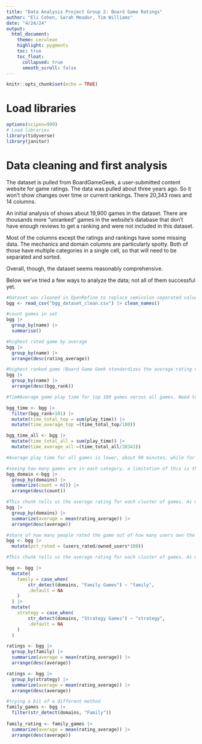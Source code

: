```yaml
---
title: "Data Analysis Project Group 2: Board Game Ratings"
author: "Eli Cohen, Sarah Meador, Tim Williams"
date: "4/24/24"
output:
  html_document:
    theme: cerulean
    highlight: pygments
    toc: true
    toc_float:
      collapsed: true
      smooth_scroll: false
---
```


```r
knitr::opts_chunk$set(echo = TRUE)
```

# Load libraries

```r
options(scipen=999)
# Load libraries
library(tidyverse)
library(janitor)
```

# Data cleaning and first analysis

The dataset is pulled from BoardGameGeek, a user-submitted content website for game ratings. The data was pulled about three years ago. So it won't show changes over time or current rankings. There 20,343 rows and 14 columns.

An initial analysis of shows about 19,900 games in the dataset. There are thousands more "unranked" games in the website's database that don't have enough reviews to get a ranking and were not included in this dataset.

Most of the columns except the ratings and rankings have some missing data. The mechanics and domain columns are particularly spotty. Both of those have multiple categories in a single cell, so that will need to be separated and sorted.

Overall, though, the dataset seems reasonably comprehensive.

Below we've tried a few ways to analyze the data; not all of them successful yet.

```r
#Dataset was cleaned in OpenRefine to replace semicolon-separated values with comma-separated values, and to convert rating values with commas to values with decimals. It was also clustered to clean about 75 games that had similar name variants.
bgg <- read_csv("bgg_dataset_clean.csv") |> clean_names()

#count games in set
bgg |>
  group_by(name) |>
  summarise()

#highest rated game by average
bgg |>
  group_by(name) |>
  arrange(desc(rating_average))

#highest ranked game (Board Game Geek standardizes the average rating values, rewarding games with more reviews)
bgg |>
  group_by(name) |>
  arrange(desc(bgg_rank))

#Tim#Average game play time for top 100 games versus all games. Need to eventually exclude rows missing play time, if applicable.

bgg_time <- bgg |>
  filter(bgg_rank<101) |>
  mutate(time_total_top = sum(play_time)) |>
  mutate(time_average_top =(time_total_top/100))

bgg_time_all <- bgg |>
  mutate(time_total_all = sum(play_time)) |>
  mutate(time_average_all =(time_total_all/20343))

#Average play time for all games is lower, about 90 minutes, while for the top games it's almost 130 minutes. That likely reflects a preference for longer, more complex games among the board game enthusiasts who care enough to rate games online.

#seeing how many games are in each category, a limitation of this is that we will have to figure out how to separate the ones that have multiple categories listed.
bgg_domain <-bgg |>
  group_by(domains) |>
  summarize(count = n()) |>
  arrange(desc(count))

#This chunk tells us the average rating for each cluster of games. As mentioned above, we will have to figure out how to separate the domains.
bgg |>
  group_by(domains) |>
  summarize(average = mean(rating_average)) |>
  arrange(desc(average))

#share of how many people rated the game out of how many users own the game. Not sure why some are over 100.
bgg <- bgg |>
  mutate(pct_rated = (users_rated/owned_users*100))

```

```r
#This chunk tells us the average rating for each cluster of games. As mentioned above, we will have to figure out how to separate the domains. We have tried many different methods and can't find a good solution to separate the domains since some entries have two listed, but when we figure that out we want to see the average rating per type of game or "domain."

bgg <- bgg |>
  mutate(
    family = case_when(
        str_detect(domains, "Family Games") ~ "family",
        .default = NA
    )
  ) |>
  mutate(
    strategy = case_when(
        str_detect(domains, "Strategy Games") ~ "strategy",
        .default = NA
    )
  )

ratings <- bgg |>
  group_by(family) |>
  summarize(average = mean(rating_average)) |>
  arrange(desc(average))

ratings <- bgg |>
  group_by(strategy) |>
  summarize(average = mean(rating_average)) |>
  arrange(desc(average))

#trying a bit of a different method
family_games <- bgg |>
  filter(str_detect(domains, "Family"))
  
family_rating <- family_games |>  
  summarize(average = mean(rating_average)) |>
  arrange(desc(average))
```

